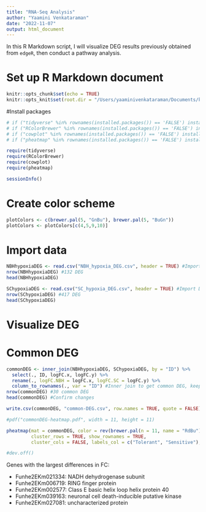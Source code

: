 ```yaml
---
title: "RNA-Seq Analysis"
author: "Yaamini Venkataraman"
date: "2022-11-07"
output: html_document
---
```


In this R Markdown script, I will visualize DEG results previously obtained from `edgeR`, then conduct a pathway analysis.

# Set up R Markdown document

```r
knitr::opts_chunk$set(echo = TRUE)
knitr::opts_knit$set(root.dir = "/Users/yaaminivenkataraman/Documents/killifish-hypoxia-RRBS/output/09-RNA-Seq/") #Set root directory
```

#Install packages

```r
# if ("tidyverse" %in% rownames(installed.packages()) == 'FALSE') install.packages('tidyverse') 
# if ("RColorBrewer" %in% rownames(installed.packages()) == 'FALSE') install.packages('RColorBrewer') 
# if ("cowplot" %in% rownames(installed.packages()) == 'FALSE') install.packages('cowplot') 
# if ("pheatmap" %in% rownames(installed.packages()) == 'FALSE') install.packages('pheatmap') 
```

```r
require(tidyverse)
require(RColorBrewer)
require(cowplot)
require(pheatmap)
```

```r
sessionInfo()
```

# Create color scheme

```r
plotColors <- c(brewer.pal(5, "GnBu"), brewer.pal(5, "BuGn"))
plotColors <- plotColors[c(4,5,9,10)]
```

# Import data

```r
NBHhypoxiaDEG <- read.csv("NBH_hypoxia_DEG.csv", header = TRUE) #Import DEG
nrow(NBHhypoxiaDEG) #132 DEG
head(NBHhypoxiaDEG)
```

```r
SChypoxiaDEG <- read.csv("SC_hypoxia_DEG.csv", header = TRUE) #Import DEG
nrow(SChypoxiaDEG) #417 DEG
head(SChypoxiaDEG)
```

# Visualize DEG

# Common DEG

```r
commonDEG <- inner_join(NBHhypoxiaDEG, SChypoxiaDEG, by = "ID") %>%
  select(., ID, logFC.x, logFC.y) %>%
  rename(., logFC.NBH = logFC.x, logFC.SC = logFC.y) %>%
  column_to_rownames(., var = "ID") #Inner join to get common DEG, keep only FC columns, and rename columns
nrow(commonDEG) #30 common DEG
head(commonDEG) #Confirm changes
```

```r
write.csv(commonDEG, "common-DEG.csv", row.names = TRUE, quote = FALSE) #Save dataframe
```


```r
#pdf("commonDEG-heatmap.pdf", width = 11, height = 11)

pheatmap(mat = commonDEG, color = rev(brewer.pal(n = 11, name = "RdBu")),
         cluster_rows = TRUE, show_rownames = TRUE, 
         cluster_cols = FALSE, labels_col = c("Tolerant", "Sensitive"), angle_col = 0) #Create heatmap for common DEG to determine if they are all differentially expressed in the same direction

#dev.off()
```

Genes with the largest differences in FC:

- Funhe2EKm021334: NADH dehydrogenase subunit
- Funhe2EKm006719: RING finger protein
- Funhe2EKm002577: Class E basic helix loop helix protein 40
- Funhe2EKm039163: neuronal cell death-inducible putative kinase
- Funhe2EKm027081: uncharacterized protein



